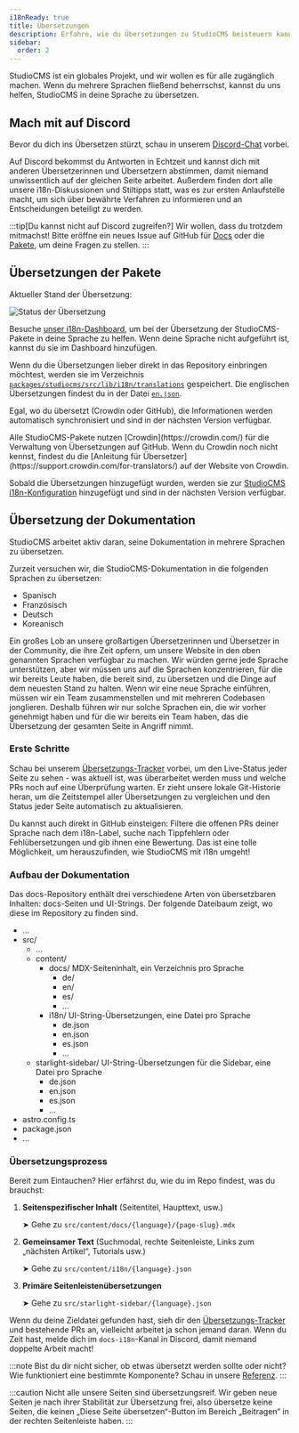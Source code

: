 ```yaml
---
i18nReady: true
title: Übersetzungen
description: Erfahre, wie du Übersetzungen zu StudioCMS beisteuern kannst
sidebar:
  order: 2
---
```



StudioCMS ist ein globales Projekt, und wir wollen es für alle zugänglich machen. Wenn du mehrere Sprachen fließend beherrschst, kannst du uns helfen, StudioCMS in deine Sprache zu übersetzen.

## Mach mit auf Discord

Bevor du dich ins Übersetzen stürzt, schau in unserem [Discord-Chat](https://chat.studiocms.dev) vorbei.

Auf Discord bekommst du Antworten in Echtzeit und kannst dich mit anderen Übersetzerinnen und Übersetzern abstimmen, damit niemand unwissentlich auf der gleichen Seite arbeitet. Außerdem finden dort alle unsere i18n-Diskussionen und Stiltipps statt, was es zur ersten Anlaufstelle macht, um sich über bewährte Verfahren zu informieren und an Entscheidungen beteiligt zu werden.

:::tip[Du kannst nicht auf Discord zugreifen?]
Wir wollen, dass du trotzdem mitmachst! Bitte eröffne ein neues Issue auf GitHub für [Docs](https://github.com/withstudiocms/docs/issues/new/choose) oder die [Pakete](https://github.com/withstudiocms/studiocms/issues/new/choose), um deine Fragen zu stellen.
:::

## Übersetzungen der Pakete

Aktueller Stand der Übersetzung:

<img src="https://badges.awesome-crowdin.com/translation-16993424-776180-update.png" alt="Status der Übersetzung" />

Besuche [unser i18n-Dashboard](https://i18n.studiocms.dev), um bei der Übersetzung der StudioCMS-Pakete in deine Sprache zu helfen. Wenn deine Sprache nicht aufgeführt ist, kannst du sie im Dashboard hinzufügen.

Wenn du die Übersetzungen lieber direkt in das Repository einbringen möchtest, werden sie im Verzeichnis [`packages/studiocms/src/lib/i18n/translations`](https://github.com/withstudiocms/studiocms/tree/main/packages/studiocms/src/lib/i18n/translations/) gespeichert. Die englischen Übersetzungen findest du in der Datei [`en.json`](https://github.com/withstudiocms/studiocms/blob/main/packages/studiocms/src/lib/i18n/translations/en.json).

Egal, wo du übersetzt (Crowdin oder GitHub), die Informationen werden automatisch synchronisiert und sind in der nächsten Version verfügbar.

<ReadMore>
Alle StudioCMS-Pakete nutzen [Crowdin](https://crowdin.com/) für die Verwaltung von Übersetzungen auf GitHub. Wenn du Crowdin noch nicht kennst, findest du die [Anleitung für Übersetzer](https://support.crowdin.com/for-translators/) auf der Website von Crowdin.
</ReadMore>

Sobald die Übersetzungen hinzugefügt wurden, werden sie zur [StudioCMS i18n-Konfiguration](https://github.com/withstudiocms/studiocms/blob/main/packages/studiocms/src/lib/i18n/index.ts#L8) hinzugefügt und sind in der nächsten Version verfügbar.

## Übersetzung der Dokumentation

StudioCMS arbeitet aktiv daran, seine Dokumentation in mehrere Sprachen zu übersetzen.

Zurzeit versuchen wir, die StudioCMS-Dokumentation in die folgenden Sprachen zu übersetzen:

- Spanisch
- Französisch
- Deutsch
- Koreanisch

Ein großes Lob an unsere großartigen Übersetzerinnen und Übersetzer in der Community, die ihre Zeit opfern, um unsere Website in den oben genannten Sprachen verfügbar zu machen. Wir würden gerne jede Sprache unterstützen, aber wir müssen uns auf die Sprachen konzentrieren, für die wir bereits Leute haben, die bereit sind, zu übersetzen und die Dinge auf dem neuesten Stand zu halten. Wenn wir eine neue Sprache einführen, müssen wir ein Team zusammenstellen und mit mehreren Codebasen jonglieren. Deshalb führen wir nur solche Sprachen ein, die wir vorher genehmigt haben und für die wir bereits ein Team haben, das die Übersetzung der gesamten Seite in Angriff nimmt.

### Erste Schritte

Schau bei unserem [Übersetzungs-Tracker](https://i18n.docs.studiocms.dev) vorbei, um den Live-Status jeder Seite zu sehen - was aktuell ist, was überarbeitet werden muss und welche PRs noch auf eine Überprüfung warten. Er zieht unsere lokale Git-Historie heran, um die Zeitstempel aller Übersetzungen zu vergleichen und den Status jeder Seite automatisch zu aktualisieren.

Du kannst auch direkt in GitHub einsteigen: Filtere die offenen PRs deiner Sprache nach dem i18n-Label, suche nach Tippfehlern oder Fehlübersetzungen und gib ihnen eine Bewertung. Das ist eine tolle Möglichkeit, um herauszufinden, wie StudioCMS mit i18n umgeht!

### Aufbau der Dokumentation

Das docs-Repository enthält drei verschiedene Arten von übersetzbaren Inhalten: docs-Seiten und UI-Strings. Der folgende Dateibaum zeigt, wo diese im Repository zu finden sind.

<FileTree>

- ...
- src/
  - ...
  - content/
    - docs/ MDX-Seiteninhalt, ein Verzeichnis pro Sprache
      - de/
      - en/
      - es/
      - ...
    - i18n/ UI-String-Übersetzungen, eine Datei pro Sprache
      - de.json
      - en.json
      - es.json
      - ...
  - starlight-sidebar/ UI-String-Übersetzungen für die Sidebar, eine Datei pro Sprache
    - de.json
    - en.json
    - es.json
    - ...
- astro.config.ts
- package.json
- ...

</FileTree>

### Übersetzungsprozess

Bereit zum Eintauchen? Hier erfährst du, wie du im Repo findest, was du brauchst:

1. **Seitenspezifischer Inhalt** (Seitentitel, Haupttext, usw.)

   ➤ Gehe zu `src/content/docs/{language}/{page-slug}.mdx`

2. **Gemeinsamer Text** (Suchmodal, rechte Seitenleiste, Links zum „nächsten Artikel“, Tutorials usw.)

   ➤ Gehe zu `src/content/i18n/{language}.json`

3. **Primäre Seitenleistenübersetzungen**

   ➤ Gehe zu `src/starlight-sidebar/{language}.json`


Wenn du deine Zieldatei gefunden hast, sieh dir den [Übersetzungs-Tracker](https://i18n.docs.studiocms.dev/) und bestehende PRs an, vielleicht arbeitet ja schon jemand daran. Wenn du Zeit hast, melde dich im `docs-i18n`-Kanal in Discord, damit niemand doppelte Arbeit macht!

:::note
Bist du dir nicht sicher, ob etwas übersetzt werden sollte oder nicht? Wie funktioniert eine bestimmte Komponente? Schau in unsere [Referenz](/de/config-reference/).
:::

:::caution
Nicht alle unsere Seiten sind übersetzungsreif. Wir geben neue Seiten je nach ihrer Stabilität zur Übersetzung frei, also übersetze keine Seiten, die keinen „Diese Seite übersetzen“-Button im Bereich „Beitragen“ in der rechten Seitenleiste haben.
:::
